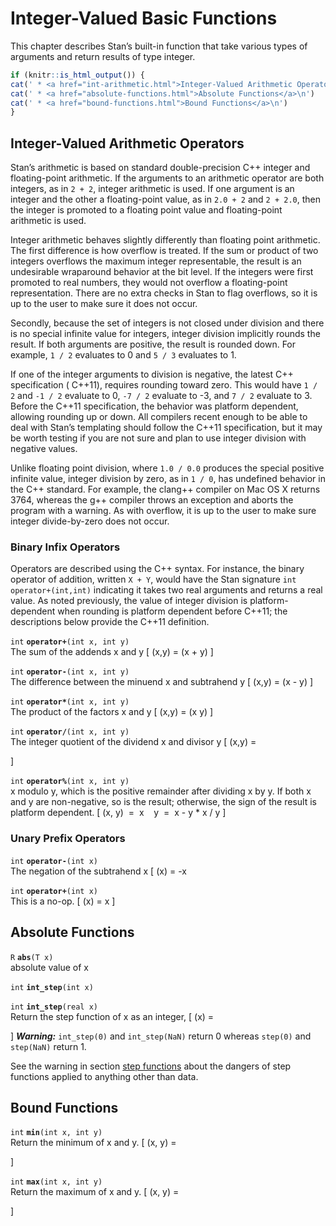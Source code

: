 # Integer-Valued Basic Functions

This chapter describes Stan's built-in function that take various
types of arguments and return results of type integer.

```r
if (knitr::is_html_output()) {
cat(' * <a href="int-arithmetic.html">Integer-Valued Arithmetic Operators</a>\n')
cat(' * <a href="absolute-functions.html">Absolute Functions</a>\n')
cat(' * <a href="bound-functions.html">Bound Functions</a>\n')
}
```

## Integer-Valued Arithmetic Operators {#int-arithmetic}

Stan's arithmetic is based on standard double-precision  C++ integer
and floating-point arithmetic.  If the arguments to an arithmetic
operator are both integers, as in `2 + 2`, integer arithmetic is used.
If one argument is an integer and the other a floating-point value, as
in `2.0 + 2` and `2 + 2.0`, then the integer is promoted to a floating
point value and floating-point arithmetic is used.

Integer arithmetic behaves slightly differently than floating point
arithmetic.  The first difference is how overflow is treated.  If the
sum or product of two integers overflows the maximum integer
representable, the result is an undesirable wraparound behavior at the
bit level.  If the integers were first promoted to real numbers, they
would not overflow a floating-point representation.  There are no
extra checks in Stan to flag overflows, so it is up to the user to
make sure it does not occur.

Secondly, because the set of integers is not closed under division and
there is no special infinite value for integers, integer division
implicitly rounds the result.  If both arguments are positive, the
result is rounded down.  For example, `1 / 2` evaluates to 0 and `5 /
3` evaluates to 1.

If one of the integer arguments to division is negative, the latest
C++ specification ( C++11), requires rounding toward zero.  This would
have `1 / 2` and `-1 / 2` evaluate to 0, `-7 / 2` evaluate to -3, and
`7 / 2` evaluate to 3.  Before the  C++11 specification, the behavior
was platform dependent, allowing rounding up or down.  All compilers
recent enough to be able to deal with Stan's templating should follow
the  C++11 specification, but it may be worth testing if you are not
sure and plan to use integer division with negative values.

Unlike floating point division, where `1.0 / 0.0` produces the special
positive infinite value, integer division by zero, as in `1 / 0`, has
undefined behavior in the  C++ standard.  For example, the clang++
compiler on Mac OS X returns 3764, whereas the g++ compiler throws an
exception and aborts the program with a warning.  As with overflow, it
is up to the user to make sure integer divide-by-zero does not occur.

### Binary Infix Operators

Operators are described using the  C++ syntax.  For instance, the
binary operator of addition, written `X + Y`, would have the Stan
signature `int operator+(int,int)` indicating it takes two real
arguments and returns a real value.  As noted previously, the value of
integer division is platform-dependent when rounding is platform
dependent before C++11;  the descriptions below provide the C++11
definition.

<!-- int; operator+; (int x, int y); -->
\index{{\tt \bfseries operator\_add }!{\tt (int x, int y): int}|hyperpage}

`int` **`operator+`**`(int x, int y)`<br>\newline
The sum of the addends x and y \[ \text{operator+}(x,y) = (x + y) \]

<!-- int; operator-; (int x, int y); -->
\index{{\tt \bfseries operator\_subtract }!{\tt (int x, int y): int}|hyperpage}

`int` **`operator-`**`(int x, int y)`<br>\newline
The difference between the minuend x and subtrahend y \[
\text{operator-}(x,y) = (x - y) \]

<!-- int; operator*; (int x, int y); -->
\index{{\tt \bfseries operator\_multiply }!{\tt (int x, int y): int}|hyperpage}

`int` **`operator*`**`(int x, int y)`<br>\newline
The product of the factors x and y \[ \text{operator*}(x,y) = (x
\times y) \]

<!-- int; operator/; (int x, int y); -->
\index{{\tt \bfseries operator\_divide }!{\tt (int x, int y): int}|hyperpage}

`int` **`operator/`**`(int x, int y)`<br>\newline
The integer quotient of the dividend x and divisor y \[
\text{operator/}(x,y) = \begin{cases} \lfloor x / y \rfloor & \text{if
} x / y \geq 0 \\ - \lfloor \text{floor}(-x / y) \rfloor & \text{if }
x / y < 0. \end{cases} \]

<!-- int; operator%; (int x, int y); -->
\index{{\tt \bfseries operator\_mod }!{\tt (int x, int y): int}|hyperpage}

`int` **`operator%`**`(int x, int y)`<br>\newline
x modulo y, which is the positive remainder after dividing x by y. If
both x and y are non-negative, so is the result; otherwise, the sign
of the result is platform dependent. \[ \mathrm{operator\%}(x, y) \ =
\ x \ \text{mod} \ y \ = \ x - y * \lfloor x / y \rfloor \]

### Unary Prefix Operators

<!-- int; operator-; (int x); -->
\index{{\tt \bfseries operator\_subtract }!{\tt (int x): int}|hyperpage}

`int` **`operator-`**`(int x)`<br>\newline
The negation of the subtrahend x \[ \text{operator-}(x) = -x

<!-- int; operator+; (int x); -->
\index{{\tt \bfseries operator\_add }!{\tt (int x): int}|hyperpage}

`int` **`operator+`**`(int x)`<br>\newline
This is a no-op. \[ \text{operator+}(x) = x \]

## Absolute Functions

<!-- R; abs; (T x); -->
\index{{\tt \bfseries abs }!{\tt (T x): R}|hyperpage}

`R` **`abs`**`(T x)`<br>\newline
absolute value of x

<!-- int; int_step; (int x); -->
\index{{\tt \bfseries int\_step }!{\tt (int x): int}|hyperpage}

`int` **`int_step`**`(int x)`<br>\newline


<!-- int; int_step; (real x); -->
\index{{\tt \bfseries int\_step }!{\tt (real x): int}|hyperpage}

`int` **`int_step`**`(real x)`<br>\newline
Return the step function of x as an integer, \[ \mathrm{int\_step}(x)
= \begin{cases} 1 & \text{if } x > 0 \\ 0 & \text{if } x \leq 0 \text{
or } x \text{ is } NaN \end{cases} \] _**Warning:**_ `int_step(0)` and
`int_step(NaN)` return 0 whereas `step(0)` and `step(NaN)` return 1.

See the warning in section [step functions](#step-functions) about the dangers of
step functions applied to anything other than data.

## Bound Functions

<!-- int; min; (int x, int y); -->
\index{{\tt \bfseries min }!{\tt (int x, int y): int}|hyperpage}

`int` **`min`**`(int x, int y)`<br>\newline
Return the minimum of x and y. \[ \text{min}(x, y) = \begin{cases} x &
\text{if } x < y\\ y & \text{otherwise} \end{cases} \]

<!-- int; max; (int x, int y); -->
\index{{\tt \bfseries max }!{\tt (int x, int y): int}|hyperpage}

`int` **`max`**`(int x, int y)`<br>\newline
Return the maximum of x and y. \[ \text{max}(x, y) = \begin{cases} x &
\text{if } x > y\\ y & \text{otherwise} \end{cases} \]

